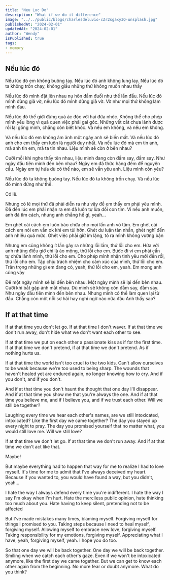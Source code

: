 ```yaml
---
title: "Neu Luc Do"
description: "What if we do it difference"
image: "../../public/blogs/charlesdeluvio-cZr2sgaxy3Q-unsplash.jpg"
publishedAt: "2024-02-01"
updatedAt: "2024-02-01"
author: "Wendy"
isPublished: true
tags:
- memory
---
```



## Nếu lúc đó 


Nếu lúc đó em không buông tay. Nếu lúc đó anh không lung lay. Nếu lúc đó ta không trốn chạy, không giấu những thứ không muốn nhau thấy

Nếu lúc đó mình đặt lên nhau nụ hôn đắm đuối như thể lần đầu.
Nếu lúc đó mình đừng giả vờ, nếu lúc đó mình đừng giả vờ.
Vờ như mọi thứ không làm mình đau. 

Nếu lúc đó thế giới đừng quá ác độc với hai đứa nhóc. Không thể cho phép mình yếu lòng vì quá quen việc phải gai góc. Những vết cắt chưa lành được rồi lại gồng mình, chẳng còn biết khóc. Và nếu em không, và nếu em không. 

Và nếu lúc đó em không ám ảnh một ngày anh sẽ biến mất. Và nếu lúc đó anh cho em thấy em luôn là người duy nhất. Và nếu lúc đó mà em tin anh, mà anh tin em, mà ta tin nhau. Liệu mình sẽ còn ở bên nhau? 

Cười mỗi khi nghe thấy tên nhau, liệu mình đang còn đắm say, đắm say. Như ngày đầu tiên mình đến bên nhau? Ngày em đã thức hàng đêm để nguyện cầu. Ngày em tự hứa dù có thế nào, em sẽ vẫn yêu anh. Liệu mình còn yêu?


Nếu lúc đó ta không buông tay. Nếu lúc đó ta không trốn chạy. Và nếu lúc đó mình đừng như thế.

Có lẽ. 

Nhưng có lẽ mọi thứ đã phải diễn ra như vậy để em thấy em phải yêu mình. Đã đến lúc em phải nhận ra em đã luôn tự lừa dối con tim. Vì nếu anh muốn, anh đã tìm cách, nhưng anh chẳng hề gì, yeah...

Em ghét cái cách em luôn bào chữa cho mọi lần anh vô tâm. Em ghét cái cách em nói em vẫn ok khi em tủi hờn. Ghét dư luận tàn nhẫn, ghét nghĩ đến anh nhiều quá mức. Ghét việc phải giữ im lặng, tỏ ra mình không vướng bận

Nhưng em cũng không ít lần gây ra những lỗi lầm, thứ lỗi cho em. Hứa với anh những điều giờ chỉ là ảo mộng, thứ lỗi cho em. Bước đi vì em phải cần tự chữa lành mình, thứ lỗi cho em. Cho phép mình nhận tình yêu mới đến rồi, thứ lỗi cho em. Tập chịu trách nhiệm cho cảm xúc của mình, thứ lỗi cho em. Trân trọng những gì em đang có, yeah, thứ lỗi cho em, yeah. Em mong anh cũng vậy

Để một ngày mình sẽ lại đến bên nhau. Một ngày mình sẽ lại đến bên nhau. Cười khi bắt gặp ánh mắt nhau. Dù mình sẽ không còn đắm say, đắm say. Như ngày đầu tiên mình đến bên nhau. Nhưng mình có thể làm quen lại từ đầu. Chẳng còn một nỗi sợ hãi hay nghi ngờ nào nữa đâu
Anh thấy sao? 


## If at that time

If at that time you don't let go. If at that time I don't waver. If at that time we don't run away, don't hide what we don't want each other to see.

If at that time we put on each other a passionate kiss as if for the first time.
If at that time we don't pretend, if at that time we don't pretend.
As if nothing hurts us.

If at that time the world isn't too cruel to the two kids. Can't allow ourselves to be weak because we're too used to being sharp. The wounds that haven't healed yet are endured again, no longer knowing how to cry. And if you don't, and if you don't.

And if at that time you don't haunt the thought that one day I'll disappear. And if at that time you show me that you're always the one. And if at that time you believe me, and if I believe you, and if we trust each other. Will we still be together?

Laughing every time we hear each other's names, are we still intoxicated, intoxicated? Like the first day we came together? The day you stayed up every night to pray. The day you promised yourself that no matter what, you would still love me. Will we still love?

If at that time we don't let go. If at that time we don't run away. And if at that time we don't act like that.

Maybe!

But maybe everything had to happen that way for me to realize I had to love myself. It's time for me to admit that I've always deceived my heart. Because if you wanted to, you would have found a way, but you didn't, yeah...

I hate the way I always defend every time you're indifferent. I hate the way I say I'm okay when I'm hurt. Hate the merciless public opinion, hate thinking too much about you. Hate having to keep silent, pretending not to be affected

But I've made mistakes many times, blaming myself. Forgiving myself for things I promised to you. Taking steps because I need to heal myself, forgiving myself. Allowing myself to embrace new love, forgiving myself. Taking responsibility for my emotions, forgiving myself. Appreciating what I have, yeah, forgiving myself, yeah. I hope you do too.

So that one day we will be back together. One day we will be back together. Smiling when we catch each other's gaze. Even if we won't be intoxicated anymore, like the first day we came together. But we can get to know each other again from the beginning. No more fear or doubt anymore.
What do you think?

